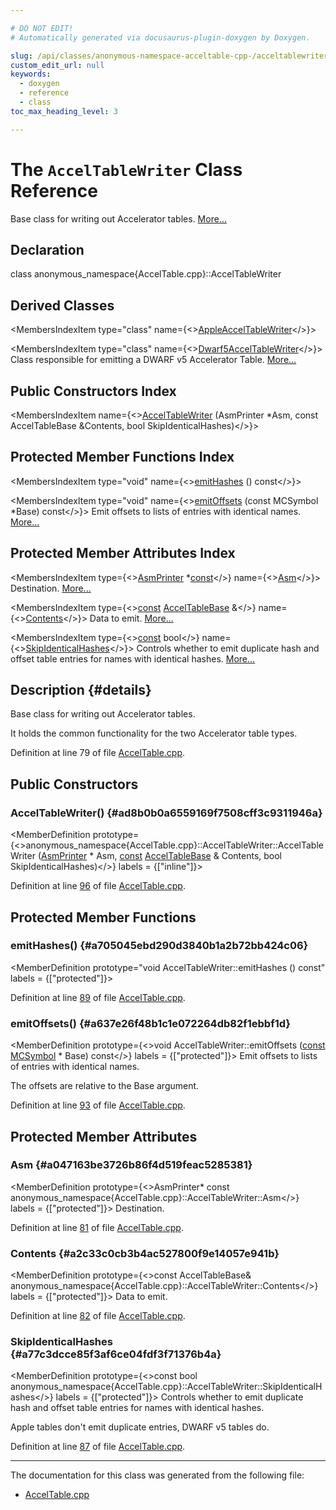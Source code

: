 ```yaml
---

# DO NOT EDIT!
# Automatically generated via docusaurus-plugin-doxygen by Doxygen.

slug: /api/classes/anonymous-namespace-acceltable-cpp-/acceltablewriter
custom_edit_url: null
keywords:
  - doxygen
  - reference
  - class
toc_max_heading_level: 3

---
```





# The `AccelTableWriter` Class Reference

<DoxygenPage pluginConfig={pluginConfig}>

Base class for writing out Accelerator tables. <a href="#details">More...</a>

## Declaration

<CodeBlock>class anonymous_namespace{AccelTable.cpp}::AccelTableWriter</CodeBlock>

## Derived Classes

<MembersIndex>

<MembersIndexItem
  type="class"
  name={<><a href="/docs/api/classes/anonymous-namespace-acceltable-cpp-/appleacceltablewriter">AppleAccelTableWriter</a></>}>
</MembersIndexItem>

<MembersIndexItem
  type="class"
  name={<><a href="/docs/api/classes/anonymous-namespace-acceltable-cpp-/dwarf5acceltablewriter">Dwarf5AccelTableWriter</a></>}>
Class responsible for emitting a DWARF v5 Accelerator Table. <a href="/docs/api/classes/anonymous-namespace-acceltable-cpp-/dwarf5acceltablewriter/#details">More...</a>
</MembersIndexItem>

</MembersIndex>

## Public Constructors Index

<MembersIndex>

<MembersIndexItem
  name={<><a href="#ad8b0b0a6559169f7508cff3c9311946a">AccelTableWriter</a> (AsmPrinter &#42;Asm, const AccelTableBase &amp;Contents, bool SkipIdenticalHashes)</>}>
</MembersIndexItem>

</MembersIndex>

## Protected Member Functions Index

<MembersIndex>

<MembersIndexItem
  type="void"
  name={<><a href="#a705045ebd290d3840b1a2b72bb424c06">emitHashes</a> () const</>}>
</MembersIndexItem>

<MembersIndexItem
  type="void"
  name={<><a href="#a637e26f48b1c1e072264db82f1ebbf1d">emitOffsets</a> (const MCSymbol &#42;Base) const</>}>
Emit offsets to lists of entries with identical names. <a href="#a637e26f48b1c1e072264db82f1ebbf1d">More...</a>
</MembersIndexItem>

</MembersIndex>

## Protected Member Attributes Index

<MembersIndex>

<MembersIndexItem
  type={<><a href="/docs/api/classes/llvm/asmprinter">AsmPrinter</a> &#42;<a href="/docs/api/files/lib/lib/target/lib/target/aarch64/aarch64promoteconstant-cpp/#a90f8350fecae261c25be85d38b451bff">const</a></>}
  name={<><a href="#a047163be3726b86f4d519feac5285381">Asm</a></>}>
Destination. <a href="#a047163be3726b86f4d519feac5285381">More...</a>
</MembersIndexItem>

<MembersIndexItem
  type={<><a href="/docs/api/files/lib/lib/target/lib/target/aarch64/aarch64promoteconstant-cpp/#a90f8350fecae261c25be85d38b451bff">const</a> <a href="/docs/api/classes/llvm/acceltablebase">AccelTableBase</a> &amp;</>}
  name={<><a href="#a2c33c0cb3b4ac527800f9e14057e941b">Contents</a></>}>
Data to emit. <a href="#a2c33c0cb3b4ac527800f9e14057e941b">More...</a>
</MembersIndexItem>

<MembersIndexItem
  type={<><a href="/docs/api/files/lib/lib/target/lib/target/aarch64/aarch64promoteconstant-cpp/#a90f8350fecae261c25be85d38b451bff">const</a> bool</>}
  name={<><a href="#a77c3dcce85f3af6ce04fdf3f71376b4a">SkipIdenticalHashes</a></>}>
Controls whether to emit duplicate hash and offset table entries for names with identical hashes. <a href="#a77c3dcce85f3af6ce04fdf3f71376b4a">More...</a>
</MembersIndexItem>

</MembersIndex>

## Description {#details}

Base class for writing out Accelerator tables.

It holds the common functionality for the two Accelerator table types.

Definition at line 79 of file <a href="/docs/api/files/lib/lib/codegen/lib/codegen/asmprinter/acceltable-cpp">AccelTable.cpp</a>.

<SectionDefinition>

## Public Constructors

### AccelTableWriter() {#ad8b0b0a6559169f7508cff3c9311946a}

<MemberDefinition
  prototype={<>anonymous&#95;namespace&#123;AccelTable.cpp&#125;::AccelTableWriter::AccelTableWriter (<a href="/docs/api/classes/llvm/asmprinter">AsmPrinter</a> &#42; Asm, <a href="/docs/api/files/lib/lib/target/lib/target/aarch64/aarch64promoteconstant-cpp/#a90f8350fecae261c25be85d38b451bff">const</a> <a href="/docs/api/classes/llvm/acceltablebase">AccelTableBase</a> &amp; Contents, bool SkipIdenticalHashes)</>}
  labels = {["inline"]}>

Definition at line <a href="/docs/api/files/lib/lib/codegen/lib/codegen/asmprinter/acceltable-cpp/#l00096">96</a> of file <a href="/docs/api/files/lib/lib/codegen/lib/codegen/asmprinter/acceltable-cpp">AccelTable.cpp</a>.
</MemberDefinition>

</SectionDefinition>

<SectionDefinition>

## Protected Member Functions

### emitHashes() {#a705045ebd290d3840b1a2b72bb424c06}

<MemberDefinition
  prototype="void AccelTableWriter::emitHashes () const"
  labels = {["protected"]}>

Definition at line <a href="/docs/api/files/lib/lib/codegen/lib/codegen/asmprinter/acceltable-cpp/#l00089">89</a> of file <a href="/docs/api/files/lib/lib/codegen/lib/codegen/asmprinter/acceltable-cpp">AccelTable.cpp</a>.
</MemberDefinition>

### emitOffsets() {#a637e26f48b1c1e072264db82f1ebbf1d}

<MemberDefinition
  prototype={<>void AccelTableWriter::emitOffsets (<a href="/docs/api/files/lib/lib/target/lib/target/aarch64/aarch64promoteconstant-cpp/#a90f8350fecae261c25be85d38b451bff">const</a> <a href="/docs/api/classes/llvm/mcsymbol">MCSymbol</a> &#42; Base) const</>}
  labels = {["protected"]}>
Emit offsets to lists of entries with identical names.

The offsets are relative to the Base argument.

Definition at line <a href="/docs/api/files/lib/lib/codegen/lib/codegen/asmprinter/acceltable-cpp/#l00093">93</a> of file <a href="/docs/api/files/lib/lib/codegen/lib/codegen/asmprinter/acceltable-cpp">AccelTable.cpp</a>.
</MemberDefinition>

</SectionDefinition>

<SectionDefinition>

## Protected Member Attributes

### Asm {#a047163be3726b86f4d519feac5285381}

<MemberDefinition
  prototype={<>AsmPrinter&#42; const anonymous&#95;namespace&#123;AccelTable.cpp&#125;::AccelTableWriter::Asm</>}
  labels = {["protected"]}>
Destination.

Definition at line <a href="/docs/api/files/lib/lib/codegen/lib/codegen/asmprinter/acceltable-cpp/#l00081">81</a> of file <a href="/docs/api/files/lib/lib/codegen/lib/codegen/asmprinter/acceltable-cpp">AccelTable.cpp</a>.
</MemberDefinition>

### Contents {#a2c33c0cb3b4ac527800f9e14057e941b}

<MemberDefinition
  prototype={<>const AccelTableBase&amp; anonymous&#95;namespace&#123;AccelTable.cpp&#125;::AccelTableWriter::Contents</>}
  labels = {["protected"]}>
Data to emit.

Definition at line <a href="/docs/api/files/lib/lib/codegen/lib/codegen/asmprinter/acceltable-cpp/#l00082">82</a> of file <a href="/docs/api/files/lib/lib/codegen/lib/codegen/asmprinter/acceltable-cpp">AccelTable.cpp</a>.
</MemberDefinition>

### SkipIdenticalHashes {#a77c3dcce85f3af6ce04fdf3f71376b4a}

<MemberDefinition
  prototype={<>const bool anonymous&#95;namespace&#123;AccelTable.cpp&#125;::AccelTableWriter::SkipIdenticalHashes</>}
  labels = {["protected"]}>
Controls whether to emit duplicate hash and offset table entries for names with identical hashes.

Apple tables don&#39;t emit duplicate entries, DWARF v5 tables do.

Definition at line <a href="/docs/api/files/lib/lib/codegen/lib/codegen/asmprinter/acceltable-cpp/#l00087">87</a> of file <a href="/docs/api/files/lib/lib/codegen/lib/codegen/asmprinter/acceltable-cpp">AccelTable.cpp</a>.
</MemberDefinition>

</SectionDefinition>

<hr/>

The documentation for this class was generated from the following file:

<ul>
<li><a href="/docs/api/files/lib/lib/codegen/lib/codegen/asmprinter/acceltable-cpp">AccelTable.cpp</a></li>
</ul>

</DoxygenPage>
